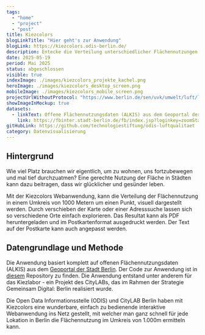 ```yaml
---
tags:
  - "home"
  - "project"
  - "post"
title: Kiezcolors
blogLinkTitle: "Hier geht's zur Anwendung"
blogLink: https://kiezcolors.odis-berlin.de/
description: Entecke die Verteilung unterschiedlicher Flächennutzungen in deinem Kiez und kreiere eine Postkarte
date: 2025-05-19
period: Mai 2025
status: abgeschlossen
visible: true
indexImage: ./images/kiezcolors_projekte_kachel.png
heroImage: ./images/kiezcolors_desktop_screen.png
mobileImage: ./images/kiezcolors_mobile_screen.png
projectUrlWithoutProtocol: "https://www.berlin.de/sen/uvk/umwelt/luft/luftqualitaet/digitale-berliner-luftkarte/"
showImageInMockup: true
datasets:
  - linkText: Offene Flächennutzungsdaten (ALKIS) aus dem Geoportal der Stadt Berlin
    link: https://fbinter.stadt-berlin.de/fb/index.jsp?loginkey=zoomStart&mapId=wmsk_alkis@senstadt&bbox=388978,5819194,390982,5820197
gitHubLink: https://github.com/technologiestiftung/odis-luftqualitaet
category: Datenvisualisierung
---
```


## Hintergrund

Wie viel Platz brauchen wir eigentlich, um zu wohnen, uns fortzubewegen und mal tief durchzuatmen? Eine gerechte Nutzung der Fläche in Städten kann dazu beitragen, dass wir glücklicher und gesünder leben.

Mit der Kiezcolors Webanwendung, kann die Verteilung der Flächennutzung in einem Umkreis von 1000 Metern um einen Punkt, visuell dargestellt werden. Durch verschieben der Karte oder einer Adresssuche lassen sich so verschiedene Orte einfach explorieren. Das Resultat kann als PDF heruntergeladen und im Postkartenformat ausgedruckt werden. Der Text auf der Postkarte kann auch angepasst werden.


<ImageSection
  src={image}
  caption="Eine Beispielposkarte am Standort des CityLAB Berlin."
  fullWidth={false}
/>


<ImageSection
  src={image2}
  caption="Eine Beispielposkarte am Standort des CityLAB Berlin."
  fullWidth={false}
/>

## Datengrundlage und Methode

Die Anwendung basiert komplett auf offenen Flächennutzungsdaten (ALKIS) aus dem [Geoportal der Stadt Berlin](https://fbinter.stadt-berlin.de/fb/). Der Code zur Anwendung ist in [diesem](https://github.com/technologiestiftung/kiezcolors/) Repository zu finden. Die Anwendung entstand unter anderem für das Kiezlabor - ein Projekt des CityLABs, das im Rahmen der Strategie Gemeinsam Digital: Berlin realisiert wurde.


<Quote authorName="Geo Observer" authorLogo={logo}>
  Die Open Data Informationsstelle (ODIS) und CityLAB Berlin haben mit
  Kiezcolors eine wunderbare, einfach zu bedienende interaktive Webanwendung ins
  Netz gestellt, mit welcher man ganz schnell für jede Lokation in Berlin die
  Flächennutzung im Umkreis von 1.000m ermitteln kann.
</Quote>

